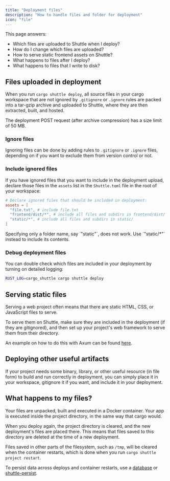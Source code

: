 ```yaml
---
title: "Deployment files"
description: "How to handle files and folder for deployment"
icon: "file"
---
```


This page answers:

- Which files are uploaded to Shuttle when I deploy?
- How do I change which files are uploaded?
- How to serve static frontend assets on Shuttle?
- What happens to files after I deploy?
- What happens to files that I write to disk?

## Files uploaded in deployment

When you run `cargo shuttle deploy`, all source files in your cargo workspace that are not ignored by `.gitignore` or `.ignore` rules are packed into a tar-gzip archive and uploaded to Shuttle, where they are then extracted, built, and hosted.

<Info>
  The deployment POST request (after archive compression) has a size limit of 50
  MB.
</Info>

### Ignore files

Ignoring files can be done by adding rules to `.gitignore` or `.ignore` files, depending on if you want to exclude them from version control or not.

### Include ignored files

If you have ignored files that you want to include in the deployment upload, declare those files in the `assets` list in the `Shuttle.toml` file in the root of your workspace:

```toml Shuttle.toml
# Declare ignored files that should be included in deployment:
assets = [
  "file.txt", # include file.txt
  "frontend/dist/*", # include all files and subdirs in frontend/dist/
  "static/*", # include all files and subdirs in static/
]
```

<Note>
  Specifying only a folder name, say `"static"`, does not work. Use `"static/*"`
  instead to include its contents.
</Note>

### Debug deployment files

You can double check which files are included in your deployment by turning on detailed logging:

```bash
RUST_LOG=cargo_shuttle cargo shuttle deploy
```

## Serving static files

Serving a web project often means that there are static HTML, CSS, or JavaScript files to serve.

To serve them on Shuttle, make sure they are included in the deployment (if they are gitignored), and then set up your project's web framework to serve them from their directory.

An example on how to do this with Axum can be found [here](https://github.com/shuttle-hq/shuttle-examples/tree/main/axum/static-files).

## Deploying other useful artifacts

If your project needs some binary, library, or other useful resource (in file form) to build and run correctly in deployment, you can simply place it in your workspace, gitignore it if you want, and include it in your deployment.

## What happens to my files?

Your files are unpacked, built and executed in a Docker container.
Your app is executed inside the project directory, in the same way that cargo would.

When you deploy again, the project directory is cleared, and the new deployment's files are placed there.
This means that files saved to this directory are deleted at the time of a new deployment.

Files saved in other parts of the filesystem, such as `/tmp`, will be cleared when the container restarts, which is done when you run `cargo shuttle project restart`.

To persist data across deploys and container restarts, use a [database](/resources/shuttle-shared-db) or [shuttle-persist](/resources/shuttle-persist).
